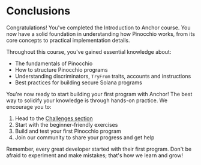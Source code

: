 
# Conclusions

Congratulations! You've completed the Introduction to Anchor course. You now have a solid foundation in understanding how Pinocchio works, from its core concepts to practical implementation details.

<ArticleSection name="What you've learned" id="what-you-learned" level="h2" />

Throughout this course, you've gained essential knowledge about:
- The fundamentals of Pinocchio
- How to structure Pinocchio programs
- Understanding discriminators, `TryFrom` traits, accounts and instructions
- Best practices for building secure Solana programs

<ArticleSection name="Next Steps" id="next-steps" level="h2" />

You're now ready to start building your first program with Anchor! The best way to solidify your knowledge is through hands-on practice. We encourage you to:

1. Head to the [Challenges section](learn.blueshift.gg/en/challenges)
2. Start with the beginner-friendly exercises
3. Build and test your first Pinocchio program
4. Join our community to share your progress and get help

Remember, every great developer started with their first program. Don't be afraid to experiment and make mistakes; that's how we learn and grow!

